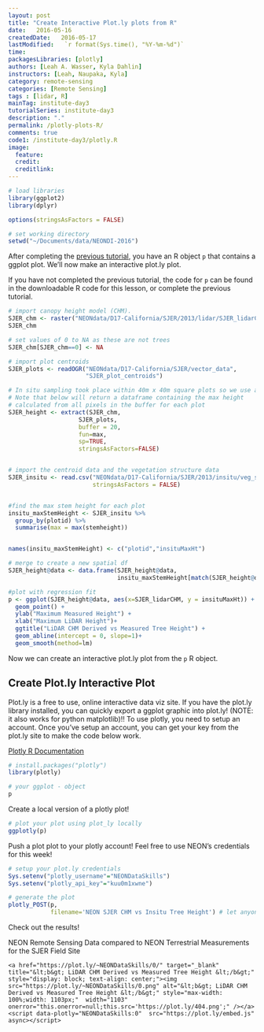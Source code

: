 ```yaml
---
layout: post
title: "Create Interactive Plot.ly plots from R"
date:   2016-05-16
createdDate:   2016-05-17
lastModified:   `r format(Sys.time(), "%Y-%m-%d")`
time:
packagesLibraries: [plotly]
authors: [Leah A. Wasser, Kyla Dahlin]
instructors: [Leah, Naupaka, Kyla]
category: remote-sensing
categories: [Remote Sensing]
tags : [lidar, R]
mainTag: institute-day3
tutorialSeries: institute-day3
description: "."
permalink: /plotly-plots-R/
comments: true
code1: /institute-day3/plotly.R
image:
  feature: 
  credit: 
  creditlink:
---
```





```r

# load libraries
library(ggplot2)
library(dplyr)

options(stringsAsFactors = FALSE)

# set working directory
setwd("~/Documents/data/NEONDI-2016")
```

After completing the [previous tutorial]({{site.baseurl}}/compare-lidar-to-field-data-R/), 
you have an R object `p` that contains a 
ggplot plot. We'll now make an interactive plot.ly plot.

If you have not completed the previous tutorial, the code for `p` can be found 
in the downloadable R code for this lesson, or complete the previous tutorial. 

```r

# import canopy height model (CHM).
SJER_chm <- raster("NEONdata/D17-California/SJER/2013/lidar/SJER_lidarCHM.tif")
SJER_chm

# set values of 0 to NA as these are not trees
SJER_chm[SJER_chm==0] <- NA

# import plot centroids 
SJER_plots <- readOGR("NEONdata/D17-California/SJER/vector_data",
                      "SJER_plot_centroids")

# In situ sampling took place within 40m x 40m square plots so we use a 20m radius.	
# Note that below will return a dataframe containing the max height
# calculated from all pixels in the buffer for each plot
SJER_height <- extract(SJER_chm,
                    SJER_plots,
                    buffer = 20, 
                    fun=max, 
                    sp=TRUE,
                    stringsAsFactors=FALSE)


# import the centroid data and the vegetation structure data
SJER_insitu <- read.csv("NEONdata/D17-California/SJER/2013/insitu/veg_structure/D17_2013_SJER_vegStr.csv",
                        stringsAsFactors = FALSE)


#find the max stem height for each plot
insitu_maxStemHeight <- SJER_insitu %>% 
  group_by(plotid) %>% 
  summarise(max = max(stemheight))


names(insitu_maxStemHeight) <- c("plotid","insituMaxHt")

# merge to create a new spatial df
SJER_height@data <- data.frame(SJER_height@data, 
                               insitu_maxStemHeight[match(SJER_height@data[,"Plot_ID"], insitu_maxStemHeight$plotid),])

#plot with regression fit
p <- ggplot(SJER_height@data, aes(x=SJER_lidarCHM, y = insituMaxHt)) + 
  geom_point() + 
  ylab("Maximum Measured Height") + 
  xlab("Maximum LiDAR Height")+
  ggtitle("LiDAR CHM Derived vs Measured Tree Height") +
  geom_abline(intercept = 0, slope=1)+
  geom_smooth(method=lm)

```

Now we can create an interactive plot.ly plot from the `p` R object. 

## Create Plot.ly Interactive Plot

Plot.ly is a free to use, online interactive data viz site. If you have the 
plot.ly library installed, you can quickly export a ggplot graphic into plot.ly!
 (NOTE: it also works for python matplotlib)!! To use plotly, you need to setup 
an account. Once you've setup an account, you can get your key from the plot.ly 
site to make the code below work.

<a href="https://plot.ly/r/getting-started/" target="_blank">Plotly R Documentation</a>

```r

# install.packages("plotly")
library(plotly)

# your ggplot - object
p
```

Create a local version of a plotly plot!

```r
# plot your plot using plot_ly locally
ggplotly(p)

```

Push a plot plot to your plotly account! Feel free to use NEON's credentials 
for this week!

```r


# setup your plot.ly credentials
Sys.setenv("plotly_username"="NEONDataSkills")
Sys.setenv("plotly_api_key"="kuu0m1xwne")

# generate the plot
plotly_POST(p, 
            filename='NEON SJER CHM vs Insitu Tree Height') # let anyone in the world see the plot!

```

Check out the results! 

NEON Remote Sensing Data compared to NEON Terrestrial Measurements for the SJER Field Site

<div>
    <a href="https://plot.ly/~NEONDataSkills/0/" target="_blank" title="&lt;b&gt; LiDAR CHM Derived vs Measured Tree Height &lt;/b&gt;" style="display: block; text-align: center;"><img src="https://plot.ly/~NEONDataSkills/0.png" alt="&lt;b&gt; LiDAR CHM Derived vs Measured Tree Height &lt;/b&gt;" style="max-width: 100%;width: 1103px;"  width="1103" onerror="this.onerror=null;this.src='https://plot.ly/404.png';" /></a>
    <script data-plotly="NEONDataSkills:0"  src="https://plot.ly/embed.js" async></script>
</div>

